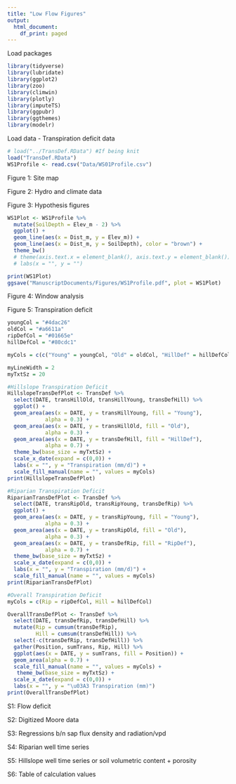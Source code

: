 ```yaml
---
title: "Low Flow Figures"
output:
  html_document:
    df_print: paged
---
```

Load packages
```r
library(tidyverse)
library(lubridate)
library(ggplot2)
library(zoo)
library(climwin)
library(plotly)
library(imputeTS)
library(ggpubr)
library(ggthemes)
library(modelr)
```

Load data
  - Transpiration deficit data
```r
# load("../TransDef.RData") #If being knit
load("TransDef.RData")
WS1Profile <- read.csv("Data/WS01Profile.csv")
```


Figure 1: Site map

Figure 2: Hydro and climate data

Figure 3: Hypothesis figures
```r
WS1Plot <- WS1Profile %>% 
  mutate(SoilDepth = Elev_m - 2) %>% 
  ggplot() +
  geom_line(aes(x = Dist_m, y = Elev_m)) +
  geom_line(aes(x = Dist_m, y = SoilDepth), color = "brown") +
  theme_bw()
  # theme(axis.text.x = element_blank(), axis.text.y = element_blank()) +
  # labs(x = "", y = "")

print(WS1Plot)
ggsave("ManuscriptDocuments/Figures/WS1Profile.pdf", plot = WS1Plot)
```


Figure 4: Window analysis

Figure 5: Transpiration deficit
```r
youngCol = "#4dac26"
oldCol = "#a6611a"
ripDefCol = "#01665e"
hillDefCol = "#80cdc1"

myCols = c(c("Young" = youngCol, "Old" = oldCol, "HillDef" = hillDefCol, "RipDef" = ripDefCol))

myLineWidth = 2
myTxtSz = 20

#Hillslope Transpiration Deficit
HillslopeTransDefPlot <- TransDef %>% 
  select(DATE, transHillOld, transHillYoung, transDefHill) %>% 
  ggplot() +
  geom_area(aes(x = DATE, y = transHillYoung, fill = "Young"), 
            alpha = 0.3) + 
  geom_area(aes(x = DATE, y = transHillOld, fill = "Old"), 
            alpha = 0.3) +
  geom_area(aes(x = DATE, y = transDefHill, fill = "HillDef"), 
            alpha = 0.7) +
  theme_bw(base_size = myTxtSz) +
  scale_x_date(expand = c(0,0)) +
  labs(x = "", y = "Transpiration (mm/d)") +
  scale_fill_manual(name = "", values = myCols)
print(HillslopeTransDefPlot)

#Riparian Transpiration Deficit
RiparianTransDefPlot <- TransDef %>% 
  select(DATE, transRipOld, transRipYoung, transDefRip) %>% 
  ggplot() +
  geom_area(aes(x = DATE, y = transRipYoung, fill = "Young"), 
            alpha = 0.3) + 
  geom_area(aes(x = DATE, y = transRipOld, fill = "Old"), 
            alpha = 0.3) +
  geom_area(aes(x = DATE, y = transDefRip, fill = "RipDef"),
            alpha = 0.7) +
  theme_bw(base_size = myTxtSz) +
  scale_x_date(expand = c(0,0)) +
  labs(x = "", y = "Transpiration (mm/d)") +
  scale_fill_manual(name = "", values = myCols)
print(RiparianTransDefPlot)

#Overall Transpiration Deficit
myCols = c(Rip = ripDefCol, Hill = hillDefCol)

OverallTransDefPlot <- TransDef %>% 
  select(DATE, transDefRip, transDefHill) %>% 
  mutate(Rip = cumsum(transDefRip),
         Hill = cumsum(transDefHill)) %>% 
  select(-c(transDefRip, transDefHill)) %>% 
  gather(Position, sumTrans, Rip, Hill) %>% 
  ggplot(aes(x = DATE, y = sumTrans, fill = Position)) +
  geom_area(alpha = 0.7) +
  scale_fill_manual(name = "", values = myCols) +
   theme_bw(base_size = myTxtSz) +
  scale_x_date(expand = c(0,0)) +
  labs(x = "", y = "\u03A3 Transpiration (mm)")
print(OverallTransDefPlot)  

```


S1: Flow deficit

S2: Digitized Moore data

S3: Regressions b/n sap flux density and radiation/vpd

S4: Riparian well time series

S5: Hillslope well time series or soil volumetric content + porosity

S6: Table of calculation values